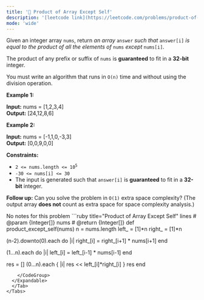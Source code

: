 ```yaml
---
title: '🧀 Product of Array Except Self'
description: '[leetcode link](https://leetcode.com/problems/product-of-array-except-self/description/)'
mode: 'wide'
---
```

<Tabs>
  <Tab title="Question" icon="circle-question" iconType="regular">
    <Card>
      <p>Given an integer array <code>nums</code>, return <em>an array</em> <code>answer</code> <em>such that</em> <code>answer[i]</code> <em>is equal to the product of all the elements of</em> <code>nums</code> <em>except</em> <code>nums[i]</code>.</p>  <p>The product of any prefix or suffix of <code>nums</code> is <strong>guaranteed</strong> to fit in a <strong>32-bit</strong> integer.</p>  <p>You must write an algorithm that runs in&nbsp;<code>O(n)</code>&nbsp;time and without using the division operation.</p>   <p><strong class="example">Example 1:</strong></p> <strong>Input:</strong> nums = [1,2,3,4] <br/> <strong>Output:</strong> [24,12,8,6] <p><strong class="example">Example 2:</strong></p> <strong>Input:</strong> nums = [-1,1,0,-3,3] <br/> <strong>Output:</strong> [0,0,9,0,0]   <p><strong>Constraints:</strong></p>  <ul>  <li><code>2 &lt;= nums.length &lt;= 10<sup>5</sup></code></li>  <li><code>-30 &lt;= nums[i] &lt;= 30</code></li>  <li>The input is generated such that <code>answer[i]</code> is <strong>guaranteed</strong> to fit in a <strong>32-bit</strong> integer.</li> </ul>   <p><strong>Follow up:</strong>&nbsp;Can you solve the problem in <code>O(1)</code>&nbsp;extra&nbsp;space complexity? (The output array <strong>does not</strong> count as extra space for space complexity analysis.)</p> 
    </Card>
  </Tab>
  <Tab title="Solution" icon="lightbulb" iconType="regular" >
    <Card>
      No notes for this problem
    </Card>
  <Expandable title="code">
    <CodeGroup dropdown>
```ruby title="Product of Array Except Self" lines
# @param {Integer[]} nums
# @return {Integer[]}
def product_except_self(nums)
  n = nums.length
  left_ = [1]*n
  right_ = [1]*n

  (n-2).downto(0).each do |i|
    right_[i] = right_[i+1] * nums[i+1]
  end

  (1...n).each do |i|
    left_[i] = left_[i-1] * nums[i-1]
  end

  res = []
  (0...n).each { |i| res << left_[i]*right_[i] }
  res
end
```
    </CodeGroup>
  </Expandable>
  </Tab>
</Tabs>